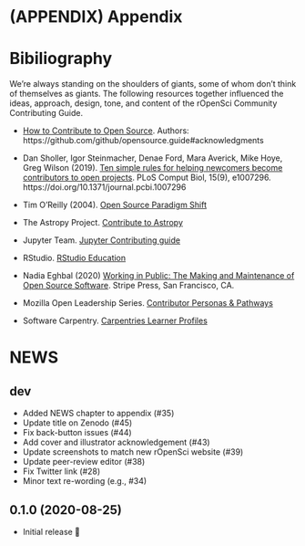 # (APPENDIX) Appendix {-}

# Bibiliography

We're always standing on the shoulders of giants, some of whom don't think of themselves as giants. The following resources together influenced the ideas, approach, design, tone, and content of the rOpenSci Community Contributing Guide. 

- [How to Contribute to Open Source](https://opensource.guide/how-to-contribute/). Authors: https://github.com/github/opensource.guide#acknowledgments

- Dan Sholler, Igor Steinmacher, Denae Ford, Mara Averick, Mike Hoye, Greg Wilson (2019). 
  [Ten simple rules for helping newcomers become contributors to open projects](https://doi.org/10.1371/journal.pcbi.1007296). 
  PLoS Comput Biol, 15(9), e1007296. https://doi.org/10.1371/journal.pcbi.1007296

- Tim O'Reilly (2004). [Open Source Paradigm Shift](https://www.oreilly.com/pub/a/tim/articles/paradigmshift_0504.html)

- The Astropy Project. [Contribute to Astropy](https://www.astropy.org/contribute.html)

- Jupyter Team. [Jupyter Contributing guide](https://jupyter.readthedocs.io/en/latest/contributing/content-contributor.html)

- RStudio. [RStudio Education](https://education.rstudio.com/)

- Nadia Eghbal (2020) [Working in Public: The Making and Maintenance of Open Source Software](https://press.stripe.com/#working-in-public). Stripe Press, San Francisco, CA.

- Mozilla Open Leadership Series. [Contributor Personas & Pathways](https://mozilla.github.io/open-leadership-training-series/articles/building-communities-of-contributors/bring-on-contributors-using-personas-and-pathways/)

- Software Carpentry. [Carpentries Learner Profiles](https://software-carpentry.org/audience/)


# NEWS 

## dev

* Added NEWS chapter to appendix (#35)
* Update title on Zenodo (#45)
* Fix back-button issues (#44)
* Add cover and illustrator acknowledgement (#43)
* Update screenshots to match new rOpenSci website (#39)
* Update peer-review editor (#38)
* Fix Twitter link (#28)
* Minor text re-wording (e.g., #34)

## 0.1.0 (2020-08-25)

* Initial release 🎉


